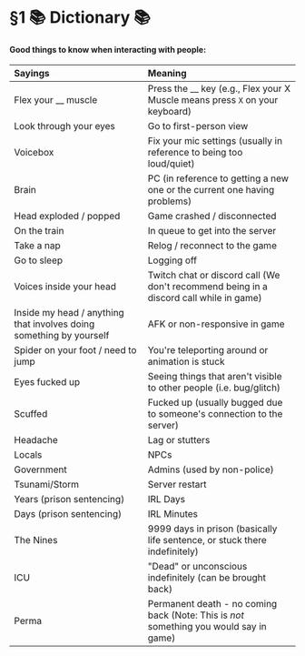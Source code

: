 # §1 📚 Dictionary 📚

#### Good things to know when interacting with people:

| **Sayings** | **Meaning** |
| :--- | :--- |
| Flex your __ muscle | Press the __ key (e.g., Flex your X Muscle means press `X` on your keyboard) |
| Look through your eyes | Go to first-person view |
| Voicebox | Fix your mic settings (usually in reference to being too loud/quiet) |
| Brain | PC (in reference to getting a new one or the current one having problems) |
| Head exploded / popped | Game crashed / disconnected |
| On the train | In queue to get into the server |
| Take a nap | Relog / reconnect to the game |
| Go to sleep | Logging off |
| Voices inside your head | Twitch chat or discord call (We don't recommend being in a discord call while in game) |
| Inside my head / anything that involves doing something by yourself | AFK or non-responsive in game |
| Spider on your foot / need to jump | You're teleporting around or animation is stuck |
| Eyes fucked up | Seeing things that aren't visible to other people (i.e. bug/glitch) |
| Scuffed | Fucked up (usually bugged due to someone's connection to the server) |
| Headache | Lag or stutters |
| Locals | NPCs |
| Government | Admins (used by non-police) |
| Tsunami/Storm | Server restart |
| Years (prison sentencing) | IRL Days |
| Days (prison sentencing) | IRL Minutes |
| The Nines | 9999 days in prison (basically life sentence, or stuck there indefinitely) |
| ICU | "Dead" or unconscious indefinitely (can be brought back) |
| Perma | Permanent death - no coming back (Note: This is *not* something you would say in game) |